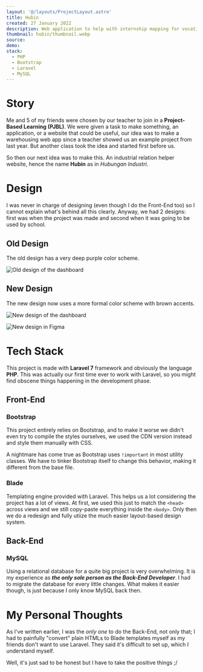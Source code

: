```yaml
---
layout: '@/layouts/ProjectLayout.astro'
title: Hubin
created: 27 January 2022
description: Web application to help with internship mapping for vocational high school
thumbnail: hubin/thumbnail.webp
source:
demo:
stack:
  - PHP
  - Bootstrap
  - Laravel
  - MySQL
---
```


# Story

Me and 5 of my friends were chosen by our teacher to join in a **Project-Based
Learning (PJBL)**. We were given a task to make something, an application, or a
website that could be useful, our idea was to make a warehousing web app since
a teacher showed us an example project from last year. But another class took
the idea and started first before us.

So then our next idea was to make this. An industrial relation helper website,
hence the name **Hubin** as in *Hubungan Industri*.

# Design

I was never in charge of designing (even though I do the Front-End too) so I
cannot explain what's behind all this clearly. Anyway, we had 2 designs: first
was when the project was made and second when it was going to be used by school.

## Old Design

The old design has a very deep purple color scheme.

![Old design of the dashboard](/assets/project/hubin/design-old.webp)

## New Design

The new design now uses a more formal color scheme with brown accents.

![New design of the dashboard](/assets/project/hubin/dashboard.webp)

![New design in Figma](/assets/project/hubin/design.webp)

# Tech Stack

This project is made with **Laravel 7** framework and obviously the language
**PHP**. This was actually our first time ever to work with Laravel, so you
might find obscene things happening in the development phase.

## Front-End

### Bootstrap

This project entirely relies on Bootstrap, and to make it worse we didn't even
try to compile the styles ourselves, we used the CDN version instead and style
them manually with CSS.

A nightmare has come true as Bootstrap uses `!important` in most utility
classes. We have to tinker Bootstrap itself to change this behavior, making it
different from the base file.

### Blade

Templating engine provided with Laravel. This helps us a lot considering the
project has a lot of views. At first, we used this just to match the `<head>`
across views and we still copy-paste everything inside the `<body>`. Only then
we do a redesign and fully utiize the much easier layout-based design system.

## Back-End

### MySQL

Using a relational database for a quite big project is very overwhelming. It is
my experience as ***the only sole person as the Back-End Developer***. I had to
migrate the database for every little changes. What makes it easier though, is
just because I only know MySQL back then.

# My Personal Thoughts

As I've written earlier, I was the *only one* to do the Back-End, not only that;
I had to painfully "convert" plain HTMLs to Blade templates myself as my friends
don't want to use Laravel. They said it's difficult to set up, which I
understand myself.

Well, it's just sad to be honest but I have to take the positive things ;/
